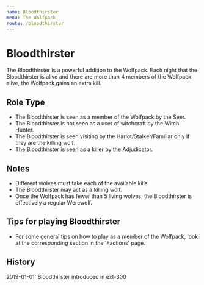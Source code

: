 ```yaml
---
name: Bloodthirster
menu: The Wolfpack
route: /bloodthirster
---
```


# Bloodthirster

The Bloodthirster is a powerful addition to the Wolfpack. Each night
that the Bloodthirster is alive and there are more than 4 members of the
Wolfpack alive, the Wolfpack gains an extra kill.

## Role Type

  - The Bloodthirster is seen as a member of the Wolfpack by the Seer.
  - The Bloodthirster is not seen as a user of witchcraft by the Witch
    Hunter.
  - The Bloodthirster is seen visiting by the Harlot/Stalker/Familiar
    only if they are the killing wolf.
  - The Bloodthirster is seen as a killer by the Adjudicator.

## Notes

  - Different wolves must take each of the available kills.
  - The Bloodthirster may act as a killing wolf.
  - Once the Wolfpack has fewer than 5 living wolves, the Bloodthirster
    is effectively a regular Werewolf.

## Tips for playing Bloodthirster

  - For some general tips on how to play as a member of the Wolfpack,
    look at the corresponding section in the 'Factions' page.

## History

2019-01-01: Bloodthirster introduced in ext-300

